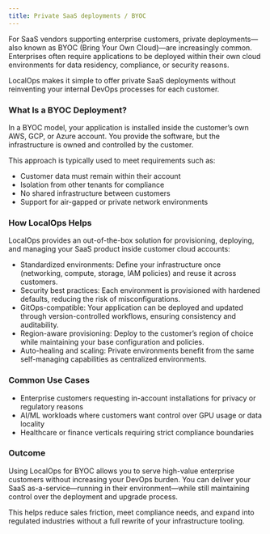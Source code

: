 ```yaml
---
title: Private SaaS deployments / BYOC
---
```


For SaaS vendors supporting enterprise customers, private deployments—also known as BYOC (Bring Your Own Cloud)—are
increasingly common. Enterprises often require applications to be deployed within their own cloud environments for data
residency, compliance, or security reasons.

LocalOps makes it simple to offer private SaaS deployments without reinventing your internal DevOps processes for each
customer.

### What Is a BYOC Deployment?

In a BYOC model, your application is installed inside the customer’s own AWS, GCP, or Azure account. You provide the
software, but the infrastructure is owned and controlled by the customer.

This approach is typically used to meet requirements such as:

- Customer data must remain within their account
- Isolation from other tenants for compliance
- No shared infrastructure between customers
- Support for air-gapped or private network environments

### How LocalOps Helps

LocalOps provides an out-of-the-box solution for provisioning, deploying, and managing your SaaS product inside customer
cloud accounts:

- Standardized environments: Define your infrastructure once (networking, compute, storage, IAM policies) and reuse it
  across customers.
- Security best practices: Each environment is provisioned with hardened defaults, reducing the risk of
  misconfigurations.
- GitOps-compatible: Your application can be deployed and updated through version-controlled workflows, ensuring
  consistency and auditability.
- Region-aware provisioning: Deploy to the customer’s region of choice while maintaining your base configuration and
  policies.
- Auto-healing and scaling: Private environments benefit from the same self-managing capabilities as centralized
  environments.

### Common Use Cases

- Enterprise customers requesting in-account installations for privacy or regulatory reasons
- AI/ML workloads where customers want control over GPU usage or data locality
- Healthcare or finance verticals requiring strict compliance boundaries

### Outcome

Using LocalOps for BYOC allows you to serve high-value enterprise customers without increasing your DevOps burden. You
can deliver your SaaS as-a-service—running in their environment—while still maintaining control over the deployment and
upgrade process.

This helps reduce sales friction, meet compliance needs, and expand into regulated industries without a full rewrite of
your infrastructure tooling.
